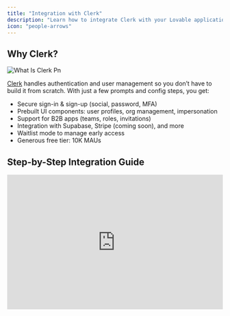```yaml
---
title: "Integration with Clerk"
description: "Learn how to integrate Clerk with your Lovable application"
icon: "people-arrows"
---
```


## Why Clerk?

![What Is Clerk Pn](/images/what-is-clerk.png)

[Clerk](https://clerk.com) handles authentication and user management so you don’t have to build it from scratch. With just a few prompts and config steps, you get:

- Secure sign-in & sign-up (social, password, MFA)
- Prebuilt UI components: user profiles, org management, impersonation
- Support for B2B apps (teams, roles, invitations)
- Integration with Supabase, Stripe (coming soon), and more
- Waitlist mode to manage early access
- Generous free tier: 10K MAUs

## Step-by-Step Integration Guide

<iframe width="100%" height="315" src="https://www.youtube.com/embed/tyAsNwu_xCI?si=VHCGf2IlFRQzVLeD" title="YouTube video player" frameborder="0" allow="accelerometer; autoplay; clipboard-write; encrypted-media; gyroscope; picture-in-picture; web-share" referrerpolicy="strict-origin-when-cross-origin" allowfullscreen />

Here is a step-by-step guide:

<Steps>
  <Step title="Set Up Your Clerk App" stepNumber="1">
    <Steps>
      <Step title="Step 1">
        Create a Clerk Account → [Clerk.com](https://clerk.com)
      </Step>
      <Step title="Step 2">
        In the Clerk dashboard, create a new app

        <Steps>
          <Step title="Step 1">
            Sign in to Clerk & create a new app

            ![Create Clerk Application Pn](/images/create-clerk-application.png)
          </Step>
          <Step title="Step 2">
            Enable desired authentication providers (e.g. Google, GitHub)
          </Step>
          <Step title="Step 3">
            Enable “Waitlist” under **Configure \> Restrictions**

            ![Clerk Waitlist Pn](/images/clerk-waitlist.png)
          </Step>
          <Step title="Step 4">
            Copy your **Public API Key**

            ![Clerk Api Key Pn](/images/clerk-api-key.png)
          </Step>
        </Steps>
      </Step>
      <Step title="Step 3">
        **Add Clerk to Your Lovable App**

        <Steps>
          <Step title="Step 1">
            In **Lovable**, add Clerk as your authentication provider.

            Prompt Lovable:

            <Info>
              Let's build a beautiful project and task management app in the style of Asana. Users should be able to login and signup using Clerk for authentication and user management. Let's start by building a great looking homepage and use Clerk's waitlist component to let users join while we build the rest of the app.
            </Info>
            ![Asana Clone Lovable Pn](/images/asana-clone-aippy.png)
          </Step>
          <Step title="Step 2">
            Paste your **Public API Key** when asked
          </Step>
          <Step title="Step 3">
            Lovable scaffolds the login and sign-up pages

            ![Waitlist Component Clerk Pn](/images/waitlist-component-clerk.png)
          </Step>
          <Step title="Step 4">
            Deploy & test — you’re now using Clerk Auth
          </Step>
        </Steps>
      </Step>
    </Steps>
  </Step>
  <Step title="Activate Waitlist Mode (Optional)" stepNumber="2">
    <Note>
      **Why use a waitlist?** – Gather early users before launching your app\!
    </Note>
    Use Clerk’s built-in waitlist to collect users pre-launch.

    <Steps>
      <Step title="Step 1">
        In Clerk dashboard: **Configure \> Restrictions \> Waitlist**
      </Step>
      <Step title="Step 2">
        New sign-ups will show as **pending**
      </Step>
      <Step title="Step 3">
        - Users who sign up will now be **pending approval**
        - Admins can approve users from the Clerk dashboard

        ![Clerk Waitlist Pending Pn](/images/clerk-waitlist-pending.png)
      </Step>
      <Step title="Step 4 (Bonus)">
        Customize waitlist emails (branding, content)

        ![Clerk Email Templates Pn](/images/clerk-email-templates.png)

        ![Sms Code Verification Pn](/images/sms-code-verification.png)
      </Step>
    </Steps>
  </Step>
  <Step title="Managing Users & Teams in Clerk" stepNumber="3">
    Set up team-based access in your app.

    <Steps>
      <Step title="Step 1">
        In Clerk dashboard: enable **Organizations**

        ![Organization Management Clerk Pn](/images/organization-management-clerk.png)
      </Step>
      <Step title="Step 2">
        Define roles (Admin, Member, Viewer, etc.)
      </Step>
      <Step title="Step 3">
        Invite users to your org by email
      </Step>
      <Step title="Step 4">
        Assign roles and permissions via dashboard
      </Step>
      <Step title="Step 5">
        Prompt Lovable to:

        <Info>
          Ask users to create/join an organization after sign-up
        </Info>
        ![Clerk Organization Create Pn](/images/clerk-organization-create.png)
      </Step>
    </Steps>
    <Note>
      **Using Clerk’s User Profile Component**

      - Provides a prebuilt user management dashboard
      - Supports social logins & password authentication
      - Users can manage their own accounts & 2FA

      ![Clerk Organization Members Pn](/images/clerk-organization-members.png)
    </Note>
  </Step>
  <Step title="Impersonation Mode (For Admins)" stepNumber="4">
    <Tip>
      **What is Impersonation Mode?**

      Admins can log in as any user to troubleshoot issues
    </Tip>
    Troubleshoot your app as if you were a specific user.

    <Steps>
      <Step title="Step 1">
        In Clerk dashboard \> Users, click on a user

        ![Impersonate User Clerk Pn](/images/impersonate-user-clerk.png)
      </Step>
      <Step title="Step 2">
        Click **Impersonate**
      </Step>
      <Step title="Step 3">
        View your app from their perspective
      </Step>
      <Step title="Step 4">
        Security: impersonators can’t perform sensitive actions (e.g. change password)
      </Step>
    </Steps>
  </Step>
  <Step title="Integrate with Supabase (Advanced)" stepNumber="5">
    Combine Clerk Auth with Supabase backend.

    ![Supabase Clerk Pn](/images/supabase-clerk.png)

    <Note>
      **Why integrate with Supabase?**

      - Store user data in a database
      - Secure authentication with JWT tokens
      - Connect authentication to app features
    </Note>
    **How to integrate:**

    <Steps>
      <Step title="Step 1">
        In Supabase, go to **Settings \> API \> JWT Secret (**[**documentation**](https://clerk.com/docs/integrations/databases/supabase)**)**

        ![Supabase Clerk Integration Doc Pn](/images/supabase-clerk-integration-doc.png)

        ![Sql Editor Supabase Pn](/images/sql-editor-supabase.png)
      </Step>
      <Step title="Step 2">
        In Clerk: **JWT Templates \> Add Supabase**, paste JWT secret

        ![Supabase Api Key Clerk Pn](/images/Supabase-api-key-clerk.png)

        ![Jwt Template Clerk Pn](/images/jwt-template-clerk.png)

        ![Jwt Template Clerk Configuration Pn](/images/jwt-template-clerk-configuration.png)
      </Step>
      <Step title="Step 3">
        Enable **Clerk as an authentication provider**

        Update RLS policies to use `auth.uid()` from Clerk

        Prompt Lovable to:

        <Info>
          Let's setup supabase to integrate with Clerk. Clerk has been configured with a Supabase secret. Here's an example of implementing the supabase client using Clerk. Use this as a reference.

          _[Supabase client configuration import]_
        </Info>
      </Step>
      <Step title="Step 4">
        Confirm Clerk-issued tokens are accepted by Supabase

        ![Supabase Tasks Table Pn](/images/supabase-tasks-table.png)
      </Step>
    </Steps>
  </Step>
  <Step title="Add a Custom Domain (Optional)" stepNumber="6">
    <Note>
      **Why use a custom domain?**

      Boosts brand recognition & trust

      [More information here](https://docs.lovable.dev/tips-tricks/custom-domain).
    </Note>
    <Steps>
      <Step title="Step 1">
        In Lovable: **Settings \> Custom Domain**

        ![Custom Domain Lovable Pn](/images/custom-domain-aippy.png)
      </Step>
      <Step title="Step 2">
        Enter your purchased domain (e.g. `app.yourcompany.com`)
      </Step>
      <Step title="Step 3">
        Lovable auto-configures DNS (no need to leave Lovable)
      </Step>
      <Step title="Step 4">
        Deploy & test your app with the new domain.
      </Step>
      <Step title="Step 5">
        Done ✅ — your app is now white-labeled
      </Step>
    </Steps>
  </Step>
  <Step title="Final Thoughts & Next Steps" stepNumber="7">
    **Your app now has:**

    - Secure authentication with Clerk
    - A waitlist to collect early users
    - User & team management features
    - Supabase database integration
    - A professional custom domain
  </Step>
</Steps>

## Bonus: Build B2B Features in Minutes

Clerk supports:

- Role-based access for organizations
- Invite flows (email-based, pre-built UI)
- Organization profile customization (logo, name)
- Multi-org switching (e.g. Slack-style)

**Ask Lovable to:**

<Info>
  Add organization switcher UI
</Info>

<Info>
  Let users invite teammates
</Info>

## Tips & Troubleshooting

- **Already using Supabase Auth?** You can switch to Clerk without rewriting your app logic. Just configure JWT correctly and swap auth provider.
- **Email customization:** Clerk lets you edit all transactional email templates (waitlist, invitations, approvals).
- **Mobile login**: Clerk supports passkeys, OTP, and SMS — no extra config needed in Dev Mode.
- **Compliance**: Clerk is SOC2, HIPAA, and GDPR compliant.

## Frequently Asked Questions (FAQ)

<AccordionGroup>
  <Accordion title="Can I switch from Supabase Auth to Clerk easily?">
    Yes. Clerk and Supabase work well together. You just need to:

    - Set up Clerk to issue JWTs
    - Add Supabase’s JWT secret in Clerk
    - Update Supabase RLS policies to use Clerk’s `auth.uid()`

    This lets you plug Clerk into an existing Supabase-backed app with minimal changes.
  </Accordion>
  <Accordion title="Do I need to configure OAuth providers like Google or GitHub?">
    Only for production. In development mode, Clerk provides shared credentials for testing. For production:

    - Set up your own Google/GitHub/etc. credentials
    - Add them in Clerk under **OAuth settings**
  </Accordion>
  <Accordion title="What’s the difference between Organizations and Users?">
    - **Users**: Individuals who can log in to your app
    - **Organizations**: Groups of users (teams, companies)

    Use organizations when you want:

    - Role-based access (Admin, Member, etc.)
    - Users to invite teammates
    - B2B SaaS-style flows
  </Accordion>
  <Accordion title="What is “Impersonation Mode”?">
    It allows admins to log in as any user — super helpful for:

    - Debugging user issues
    - Understanding their experience
    - Providing live support

    <Note>
      Clerk limits what impersonators can do (e.g., no password changes).
    </Note>
  </Accordion>
  <Accordion title="Can I customize Clerk's UI components?">
    Yes. Clerk offers:

    - Full CSS support via `appearance` props
    - The option to build fully custom UIs using Clerk React hooks

    You can keep the out-of-the-box look or fully match your app’s brand.
  </Accordion>
  <Accordion title="Can I email my waitlist users from Clerk?">
    Currently:

    - Users are auto-notified when approved from the waitlist
    - Bulk email support is **coming soon**

    For now, export emails and use your preferred email tool.
  </Accordion>
  <Accordion title="Is Clerk free to use?">
    Yes\! Clerk has a generous free tier:

    - Up to **10,000 Monthly Active Users (MAUs)**
    - Paid plans start at **$25/month**, with usage-based pricing after

    You can use it in production without paying until you scale.
  </Accordion>
  <Accordion title="Does Clerk support compliance (SOC2, HIPAA, GDPR)?">
    Yes. Clerk is:

    - **SOC 2 certified**
    - **HIPAA-compliant**
    - **GDPR-ready**

    Ideal for teams building in regulated industries.
  </Accordion>
  <Accordion title="Can I use Clerk with Stripe for billing?">
    Coming soon. You’ll soon be able to:

    - Define plans (e.g. Free, Pro, Enterprise)
    - Let users/orgs manage subscriptions from Clerk’s UI
    - Automatically sync data to Stripe

    Follow [@clerkdev](https://x.com/clerkdev?lang=en) on X for updates.
  </Accordion>
</AccordionGroup>

Want a question added to this FAQ? [Let us know on Discord](https://discord.gg/lovable-dev)\!

## Final Thoughts

Clerk turns authentication into a prompt. You don’t need to build it yourself.

**With just a few clicks and prompts, your app now has:**

- Secure, scalable authentication
- Team & organization management
- Impersonation tools for debugging
- Supabase-backed data and access control
- Custom domain support for a polished UX
